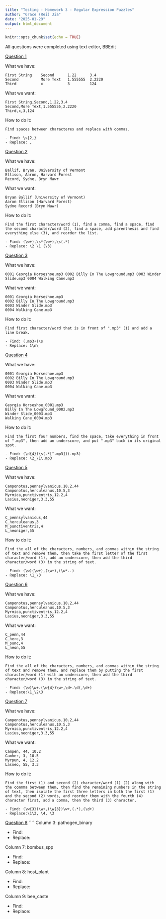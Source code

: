 ```yaml
---
title: "Testing - Homework 3 - Regular Expression Puzzles"
author: "Grace (Rei) Jia"
date: "2025-01-29"
output: html_document
---
```


```r
knitr::opts_chunk$set(echo = TRUE)
```

All questions were completed using text editor, BBEdit

<u>Question 1</u>

What we have:

```         
First String    Second      1.22      3.4
Second          More Text   1.555555  2.2220
Third           x           3         124
```

What we want:

```         
First String,Second,1.22,3.4
Second,More Text,1.555555,2.2220
Third,x,3,124
```

How to do it:

```         
Find spaces between characteres and replace with commas.

- Find: \s{2,}
- Replace: ,
```

<u>Question 2</u>

What we have:

```         
Ballif, Bryan, University of Vermont
Ellison, Aaron, Harvard Forest
Record, Sydne, Bryn Mawr
```

What we want:

```         
Bryan Ballif (University of Vermont)
Aaron Ellison (Harvard Forest)
Sydne Record (Bryn Mawr)
```

How to do it:

```         
Find the first character/word (1), find a comma, find a space, find the second character/word (2), find a space, add parenthesis and find everything else (3), and reorder the list.

- Find: (\w+),\s*(\w+),\s(.*)
- Replace: \2 \1 (\3)
```

<u>Question 3</u>

What we have:

```         
0001 Georgia Horseshoe.mp3 0002 Billy In The Lowground.mp3 0003 Winder Slide.mp3 0004 Walking Cane.mp3
```

What we want:

```         
0001 Georgia Horseshoe.mp3
0002 Billy In The Lowground.mp3
0003 Winder Slide.mp3
0004 Walking Cane.mp3
```

How to do it:

```         
Find first character/word that is in front of ".mp3" (1) and add a line break.

- Find: (.mp3+)\s
- Replace: 1\n\
```

<u>Question 4</u>

What we have:

```         
0001 Georgia Horseshoe.mp3
0002 Billy In The Lowground.mp3
0003 Winder Slide.mp3
0004 Walking Cane.mp3
```

What we want:

```         
Georgia Horseshoe_0001.mp3
Billy In The Lowground_0002.mp3
Winder Slide_0003.mp3
Walking Cane_0004.mp3
```

How to do it:

```         
Find the first four numbers, find the space, take everything in front of ".mp3", then add an underscore, and put ".mp3" back in its original spot.

- Find: (\d{4})\s(.*[^.mp3])(.mp3)
- Replace: \2_\1\.mp3
```

<u>Question 5</u>

What we have:

```         
Camponotus,pennsylvanicus,10.2,44
Camponotus,herculeanus,10.5,3
Myrmica,punctiventris,12.2,4
Lasius,neoniger,3.3,55
```

What we want:

```         
C_pennsylvanicus,44
C_herculeanus,3
M_punctiventris,4
L_neoniger,55
```

How to do it:

```         
Find the all of the characters, numbers, and commas within the string of text and remove them, then take the first letter of the first character/word (1), add an underscore, then add the third character/word (3) in the string of text.

- Find: (\w)(\w+),(\w+),(\w*..)
- Replace: \1_\3
```

<u>Question 6</u>

What we have:

```         
Camponotus,pennsylvanicus,10.2,44
Camponotus,herculeanus,10.5,3
Myrmica,punctiventris,12.2,4
Lasius,neoniger,3.3,55
```

What we want:

```         
C_penn,44
C_herc,3
M_punc,4
L_neon,55
```

How to do it:

```         
Find the all of the characters, numbers, and commas within the string of text and remove them, and replace them by putting the first character/word (1) with an underscore, then add the third character/word (3) in the string of text.

- Find: (\w)\w+.(\w{4})\w+,\d+.\d(,\d+)
- Replace:\1_\2\3
```

<u>Question 7</u>

What we have:

```         
Camponotus,pennsylvanicus,10.2,44
Camponotus,herculeanus,10.5,3
Myrmica,punctiventris,12.2,4
Lasius,neoniger,3.3,55
```

What we want:

```         
Campen, 44, 10.2
Camher, 3, 10.5
Myrpun, 4, 12.2
Lasneo, 55, 3.3
```

How to do it:

```         
Find the first (1) and second (2) character/word (1) (2) along with the commma between them, then find the remaining numbers in the string of text, then isolate the first three letters in both the first (1) and the second (2) words, and reorder them with the fourth (4) character first, add a comma, then the third (3) character.

- Find: (\w{3})\w+,(\w{3})\w+,(.*),(\d+)
- Replace:\1\2, \4, \3
```

<u>Question 8</u>
````
Column 3: pathogen_binary

- Find:
- Replace:

Column 7: bombus_spp

- Find:
- Replace:

Column 8: host_plant

- Find:
- Replace:

Column 9: bee_caste

- Find:
- Replace:
